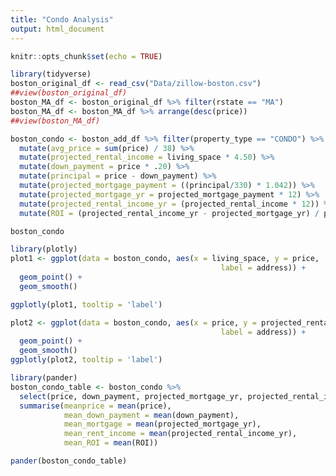 ```yaml
---
title: "Condo Analysis"
output: html_document
---
```


```r
knitr::opts_chunk$set(echo = TRUE)
```
```r
library(tidyverse)
boston_original_df <- read_csv("Data/zillow-boston.csv")
##view(boston_original_df)
boston_MA_df <- boston_original_df %>% filter(rstate == "MA")
boston_MA_df <- boston_MA_df %>% arrange(desc(price))
##view(boston_MA_df)
```



```r
boston_condo <- boston_add_df %>% filter(property_type == "CONDO") %>%
  mutate(avg_price = sum(price) / 38) %>%
  mutate(projected_rental_income = living_space * 4.50) %>%
  mutate(down_payment = price * .20) %>%
  mutate(principal = price - down_payment) %>%
  mutate(projected_mortgage_payment = ((principal/330) * 1.042)) %>%
  mutate(projected_mortgage_yr = projected_mortgage_payment * 12) %>%
  mutate(projected_rental_income_yr = (projected_rental_income * 12)) %>%
  mutate(ROI = (projected_rental_income_yr - projected_mortgage_yr) / projected_mortgage_yr)

boston_condo
```
```r
library(plotly)
plot1 <- ggplot(data = boston_condo, aes(x = living_space, y = price, 
                                               label = address)) +
  geom_point() +
  geom_smooth()

ggplotly(plot1, tooltip = 'label')
```
```r
plot2 <- ggplot(data = boston_condo, aes(x = price, y = projected_rental_income, 
                                               label = address)) +
  geom_point() +
  geom_smooth()
ggplotly(plot2, tooltip = 'label')
```
```r
library(pander)
boston_condo_table <- boston_condo %>% 
  select(price, down_payment, projected_mortgage_yr, projected_rental_income_yr, ROI) %>%
  summarise(meanprice = mean(price),
            mean_down_payment = mean(down_payment),
            mean_mortgage = mean(projected_mortgage_yr),
            mean_rent_income = mean(projected_rental_income_yr),
            mean_ROI = mean(ROI))

pander(boston_condo_table)
```

